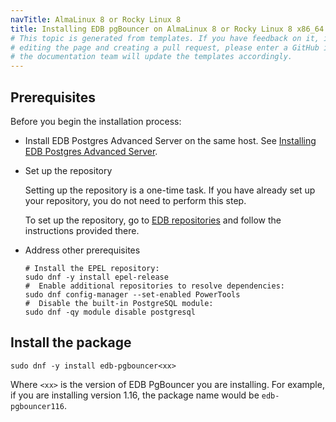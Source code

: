 ```yaml
---
navTitle: AlmaLinux 8 or Rocky Linux 8
title: Installing EDB pgBouncer on AlmaLinux 8 or Rocky Linux 8 x86_64
# This topic is generated from templates. If you have feedback on it, instead of
# editing the page and creating a pull request, please enter a GitHub issue and
# the documentation team will update the templates accordingly.
---
```


## Prerequisites

Before you begin the installation process:

- Install EDB Postgres Advanced Server on the same host. See [Installing EDB Postgres Advanced Server](/epas/latest/epas_inst_linux).

- Set up the repository

  Setting up the repository is a one-time task. If you have already set up your repository, you do not need to perform this step.

  To set up the repository, go to [EDB repositories](https://www.enterprisedb.com/repos-downloads) and follow the instructions provided there.

- Address other prerequisites
  ```shell
  # Install the EPEL repository:
  sudo dnf -y install epel-release
  #  Enable additional repositories to resolve dependencies:
  sudo dnf config-manager --set-enabled PowerTools
  #  Disable the built-in PostgreSQL module:
  sudo dnf -qy module disable postgresql
  ```

## Install the package

```shell
sudo dnf -y install edb-pgbouncer<xx>
```

Where `<xx>` is the version of EDB PgBouncer you are installing. For example, if you are installing version 1.16, the package name would be `edb-pgbouncer116`.
